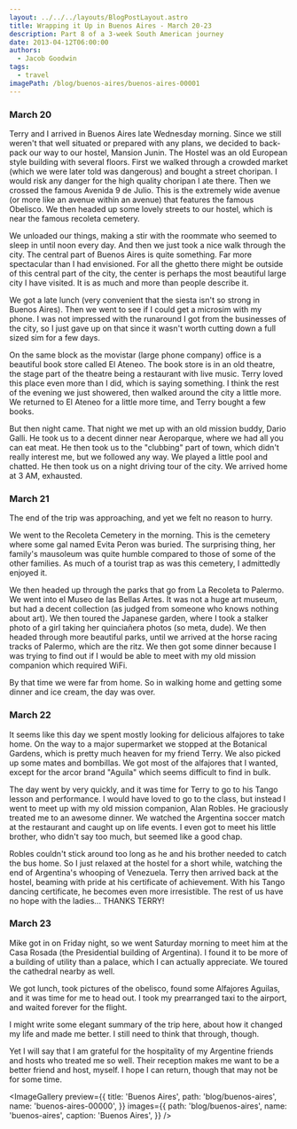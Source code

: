 ```yaml
---
layout: ../../../layouts/BlogPostLayout.astro
title: Wrapping it Up in Buenos Aires - March 20-23
description: Part 8 of a 3-week South American journey
date: 2013-04-12T06:00:00
authors:
  - Jacob Goodwin
tags:
  - travel
imagePath: /blog/buenos-aires/buenos-aires-00001
---
```



### March 20

Terry and I arrived in Buenos Aires late Wednesday morning. Since we still weren't that well situated or prepared with any plans, we decided to back-pack our way to our hostel, Mansion Junin. The Hostel was an old European style building with several floors. First we walked through a crowded market (which we were later told was dangerous) and bought a street choripan. I would risk any danger for the high quality choripan I ate there. Then we crossed the famous Avenida 9 de Julio. This is the extremely wide avenue (or more like an avenue within an avenue) that features the famous Obelisco. We then headed up some lovely streets to our hostel, which is near the famous recoleta cemetery.

We unloaded our things, making a stir with the roommate who seemed to sleep in until noon every day. And then we just took a nice walk through the city. The central part of Buenos Aires is quite something. Far more spectacular than I had envisioned. For all the ghetto there might be outside of this central part of the city, the center is perhaps the most beautiful large city I have visited. It is as much and more than people describe it.

We got a late lunch (very convenient that the siesta isn't so strong in Buenos Aires). Then we went to see if I could get a microsim with my phone. I was not impressed with the runaround I got from the businesses of the city, so I just gave up on that since it wasn't worth cutting down a full sized sim for a few days.

On the same block as the movistar (large phone company) office is a beautiful book store called El Ateneo. The book store is in an old theatre, the stage part of the theatre being a restaurant with live music. Terry loved this place even more than I did, which is saying something. I think the rest of the evening we just showered, then walked around the city a little more. We returned to El Ateneo for a little more time, and Terry bought a few books.

But then night came. That night we met up with an old mission buddy, Dario Galli. He took us to a decent dinner near Aeroparque, where we had all you can eat meat. He then took us to the "clubbing" part of town, which didn't really interest me, but we followed any way. We played a little pool and chatted. He then took us on a night driving tour of the city. We arrived home at 3 AM, exhausted.

### March 21

The end of the trip was approaching, and yet we felt no reason to hurry.

We went to the Recoleta Cemetery in the morning. This is the cemetery where some gal named Evita Peron was buried. The surprising thing, her family's mausoleum was quite humble compared to those of some of the other families. As much of a tourist trap as was this cemetery, I admittedly enjoyed it.

We then headed up through the parks that go from La Recoleta to Palermo. We went into el Museo de las Bellas Artes. It was not a huge art museum, but had a decent collection (as judged from someone who knows nothing about art). We then toured the Japanese garden, where I took a stalker photo of a girl taking her quinciañera photos (so meta, dude). We then headed through more beautiful parks, until we arrived at the horse racing tracks of Palermo, which are the ritz. We then got some dinner because I was trying to find out if I would be able to meet with my old mission companion which required WiFi.

By that time we were far from home. So in walking home and getting some dinner and ice cream, the day was over.

### March 22

It seems like this day we spent mostly looking for delicious alfajores to take home. On the way to a major supermarket we stopped at the Botanical Gardens, which is pretty much heaven for my friend Terry. We also picked up some mates and bombillas. We got most of the alfajores that I wanted, except for the arcor brand "Aguila" which seems difficult to find in bulk.

The day went by very quickly, and it was time for Terry to go to his Tango lesson and performance. I would have loved to go to the class, but instead I went to meet up with my old mission companion, Alan Robles. He graciously treated me to an awesome dinner. We watched the Argentina soccer match at the restaurant and caught up on life events. I even got to meet his little brother, who didn't say too much, but seemed like a good chap.

Robles couldn't stick around too long as he and his brother needed to catch the bus home. So I just relaxed at the hostel for a short while, watching the end of Argentina's whooping of Venezuela. Terry then arrived back at the hostel, beaming with pride at his certificate of achievement. With his Tango dancing certificate, he becomes even more irresistible. The rest of us have no hope with the ladies... THANKS TERRY!

### March 23

Mike got in on Friday night, so we went Saturday morning to meet him at the Casa Rosada (the Presidential building of Argentina). I found it to be more of a building of utility than a palace, which I can actually appreciate. We toured the cathedral nearby as well.

We got lunch, took pictures of the obelisco, found some Alfajores Aguilas, and it was time for me to head out. I took my prearranged taxi to the airport, and waited forever for the flight.

I might write some elegant summary of the trip here, about how it changed my life and made me better. I still need to think that through, though.

Yet I will say that I am grateful for the hospitality of my Argentine friends and hosts who treated me so well. Their reception makes me want to be a better friend and host, myself. I hope I can return, though that may not be for some time.

<ImageGallery
  preview={{
    title: 'Buenos Aires',
    path: 'blog/buenos-aires',
    name: 'buenos-aires-00000',
  }}
  images={{
    path: 'blog/buenos-aires',
    name: 'buenos-aires',
    caption: 'Buenos Aires',
  }}
/>
